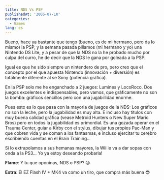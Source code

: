 ```yaml
---
title: NDS Vs PSP
publishedAt: '2006-07-10'
categories:
  - Games
lang: es
---
```


Bueno, hace ya bastante que tengo (bueno, es de mi hermano, pero da lo mismo) la PSP, y la semana pasada pillamos (mi hermano y yo) una Nintendo DS Lite, y a pesar de que la NDS no la he probado mucho por culpa del curro, he de decir que la NDS le gana por goleada a la PSP.

Igual es que he sido siempre un nintendero de pro, pero creo que el concepto por el que apuesta Nintendo (innovación + diversión) es totalmente diferente al se Sony (potencia gráfica).

En la PSP solo me he enganchado a 2 juegos: Lumines y LocoRoco. Dos juegos excelentes e indispensables, pero vamos, que gráficamente no son la bomba: gráficos sencillos pero con una jugabillidad enorme.

Pues esto es lo que pasa con la mayoria de juegos de la NDS: Los gráficos no son la leche, pero la jugabilidad es muy alta. E incluso hay títulos con muy buena calidad gráfica (vease Metroid Hunters o New Super Mario Bros) pero en todos la jugabilidad es primordial. Es una gozada operar en el Trauma Center, guiar a Kirby con el stylus, dibujar tus propios Pac-Man y que cobren vida y se coman a los fantasmas, e incluso ejercitar tu cerebro escribiendo cuentas en el Brain Training...

Si lo extrapolamos a sus hemanas mayores, la Wii le va a dar sopas con onda a la PS3... Yo ya estoy deseando probarla!

**Flame**: Y tu que oponinas, NDS o PSP? 😉

**Extra**: El EZ Flash IV + MK4 va como un tiro, que compra más buena 😎

